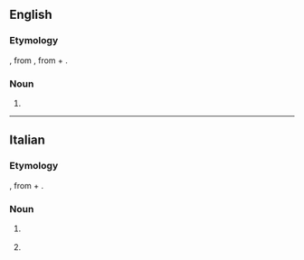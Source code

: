 ==English==

===Etymology===
{{bor|en|it|-}}, from {{der|en|grc|en|Μονεμβασία}}, from {{m|grc|μόνος||one}} + {{m|grc|ἔμβασις||entering into|pos={{m|grc|ἐν|tr=-}} + {{m|grc|βάσις|tr=-}}}}.

===Noun===
{{en-noun|~}}

# {{def|A variety of [[grape]], originally from the region of the [[Aegean]], now used to make [[malmsey]] wine.}}

{{topics|en|Grapevines}}

----

==Italian==

===Etymology===
{{der|it|grc|Μονεμβασία}}, from {{m|grc|μόνος||one}} + {{m|grc|ἔμβασις||entering into|pos={{m|grc|ἐν|tr=-}} + {{m|grc|βάσις|tr=-}}}}.

===Noun===
{{it-noun|f}}

# {{l|en|malvasia}} {{gloss|grapevine}}
# {{l|en|malmsey}} {{gloss|wine}}

{{topics|it|Grapevines|Wines}}